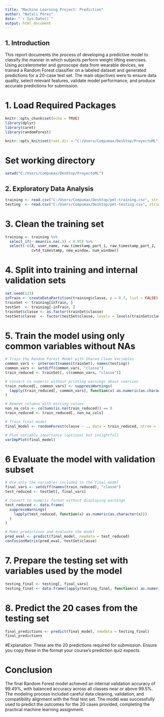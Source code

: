 ---
title: "Machine Learning Project: Prediction"
author: "Natali Pérez"
date: "`r Sys.Date()`"
output: html_document
---

## 1. Introduction
This report documents the process of developing a predictive model to classify the manner in which subjects perform weight lifting exercises. Using accelerometer and gyroscope data from wearable devices, we trained a Random Forest classifier on a labeled dataset and generated predictions for a 20-case test set. The main objectives were to ensure data quality, select relevant features, validate model performance, and produce accurate predictions for submission.


# 1. Load Required Packages

```{r setup_librerias, include=FALSE}
knitr::opts_chunk$set(echo = TRUE)
library(dplyr)
library(caret)
library(randomForest)
```


```{r setup, include=FALSE}
knitr::opts_knit$set(root.dir = "C:/Users/Compumax/Desktop/ProyectoML")
```

# Set working directory
```{r set_working_directory, include=TRUE}
setwd("C:/Users/Compumax/Desktop/ProyectoML")
```

## 2. Exploratory Data Analysis
```{r Exploratory, include=TRUE}
training <- read.csv("C:/Users/Compumax/Desktop/pml-training.csv", stringsAsFactors = FALSE)
testing  <- read.csv("C:/Users/Compumax/Desktop/pml-testing.csv", stringsAsFactors = FALSE)
```

#  3. Clean the training set
```{r clean, include=TRUE}
training <- training %>%
  select_if(~ mean(is.na(.)) < 0.95) %>%
  select(-c(X, user_name, raw_timestamp_part_1, raw_timestamp_part_2,
            cvtd_timestamp, new_window, num_window))
```

# 4. Split into training and internal validation sets
```{r training_sets, include=TRUE}
set.seed(123)
inTrain <- createDataPartition(training$classe, p = 0.7, list = FALSE)
trainSet <- training[inTrain, ]
testSet  <- training[-inTrain, ]
trainSet$classe <- as.factor(trainSet$classe)
testSet$classe  <- factor(testSet$classe, levels = levels(trainSet$classe))
```

# 5. Train the model using only common variables without NAs
```{r train_model, include=TRUE}
# Train the Random Forest Model with Shared Clean Variables
common_vars <- intersect(names(trainSet), names(testing))
common_vars <- setdiff(common_vars, "classe")
train_reduced <- trainSet[, c(common_vars, "classe")]

# Convert to numeric without printing warnings about coercion
train_reduced[, common_vars] <- suppressWarnings(
  lapply(train_reduced[, common_vars], function(x) as.numeric(as.character(x)))
)

# Remove columns with missing values
non_na_cols <- colSums(is.na(train_reduced)) == 0
train_reduced <- train_reduced[, non_na_cols]

# Train final model
final_model <- randomForest(classe ~ ., data = train_reduced, ntree = 100)

# Plot variable importance (optional but insightful)
varImpPlot(final_model)
```

# 6 Evaluate the model with validation subset
```{r Evaluate_model, include=TRUE}
# Use only the variables included in the final model
final_vars <- setdiff(names(train_reduced), "classe")
test_reduced <- testSet[, final_vars]

# Convert to numeric format without displaying warnings
test_reduced <- data.frame(
  suppressWarnings(
    lapply(test_reduced, function(x) as.numeric(as.character(x)))
  )
)

# Make predictions and evaluate the model
pred_eval <- predict(final_model, newdata = test_reduced)
confusionMatrix(pred_eval, testSet$classe)
```

# 7. Prepare the testing set with variables used by the model
```{r testing, include=TRUE}
testing_final <- testing[, final_vars]
testing_final <- data.frame(lapply(testing_final, function(x) as.numeric(as.character(x))))
```

# 8.  Predict the 20 cases from the testing set
```{r predict, include=TRUE}
final_predictions <- predict(final_model, newdata = testing_final)
final_predictions
```
#Explanation: These are the 20 predictions required for submission. Ensure you copy these in the format your course’s prediction quiz expects.


# Conclusion
The final Random Forest model achieved an internal validation accuracy of 99.49%, with balanced accuracy across all classes near or above 99.5%. The modeling process included careful data cleaning, validation, and compatibility alignment with the final test set. The model was successfully used to predict the outcomes for the 20 cases provided, completing the practical machine learning assignment.
